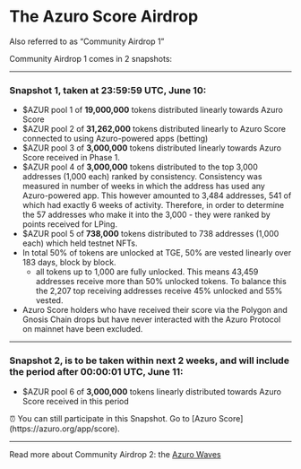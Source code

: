 
# The Azuro Score Airdrop

<Callout type="feature">
Also referred to as “Community Airdrop 1”
</Callout>

Community Airdrop 1 comes in 2 snapshots:

---

### Snapshot 1, taken at 23:59:59 UTC, June 10:
- \$AZUR pool 1 of **19,000,000** tokens distributed linearly towards Azuro Score
- \$AZUR pool 2 of **31,262,000** tokens distributed linearly to Azuro Score connected to using Azuro-powered apps (betting)
- \$AZUR pool 3 of **3,000,000** tokens distributed linearly towards Azuro Score received in Phase 1.
- \$AZUR pool 4 of **3,000,000** tokens distributed to the top 3,000 addresses (1,000 each) ranked by consistency. Consistency was measured in number of weeks in which the address has used any Azuro-powered app. This however amounted to 3,484 addresses, 541 of which had exactly 6 weeks of activity. Therefore, in order to determine the 57 addresses who make it into the 3,000 - they were ranked by points received for LPing.
- \$AZUR pool 5 of **738,000** tokens distributed to 738 addresses (1,000 each) which held testnet NFTs.
- In total 50% of tokens are unlocked at TGE, 50% are vested linearly over 183 days, block by block.
    - all tokens up to 1,000 are fully unlocked. This means 43,459 addresses receive more than 50% unlocked tokens. To balance this the 2,207 top receiving addresses receive 45% unlocked and 55% vested.
- Azuro Score holders who have received their score via the Polygon and Gnosis Chain drops but have never interacted with the Azuro Protocol on mainnet have been excluded.

---

### Snapshot 2, is to be taken within next 2 weeks, and will include the period after 00:00:01 UTC, June 11:

- \$AZUR pool 6 of **3,000,000** tokens linearly distributed towards Azuro Score received in this period

<Callout type="">
⏰ You can still participate in this Snapshot. Go to [Azuro Score](https://azuro.org/app/score).
</Callout>

---

Read more about Community Airdrop 2: the [Azuro Waves](/concepts/azuro-waves)
